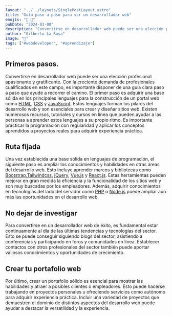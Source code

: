 ---
layout: "../../layouts/SinglePostLayout.astro"
title: "Guía paso a paso para ser un desarrollador web"
emojis: "💪 💯"
pubDate: "2024-03-08"
description: "Convertirse en desarrollador web puede ser una elección profesional apasionante y gratificante."
author: "Gilberto La Rosa"
image: "📝"
tags: ["#webdeveloper", "#aprendizaje"]
---

## Primeros pasos.

Convertirse en desarrollador web puede ser una elección profesional apasionante y gratificante. Con la creciente demanda de profesionales cualificados en este campo, es importante disponer de una guía clara paso a paso que ayude a recorrer el camino. El primer paso es adquirir una base sólida en los principales lenguajes para la construcción de un portal web como [HTML](https://es.wikipedia.org/wiki/HTML), [CSS](https://es.wikipedia.org/wiki/CSS) y [JavaScript](https://es.wikipedia.org/wiki/JavaScript). Estos lenguajes forman los pilares del desarrollo web y son esenciales para crear y diseñar sitios web. Existen numerosos recursos, tutoriales y cursos en línea que pueden ayudar a las personas a aprender estos lenguajes a su propio ritmo. Es importante practicar la programación con regularidad y aplicar los conceptos aprendidos a proyectos reales para adquirir experiencia práctica.

## Ruta fijada

Una vez establecida una base sólida en lenguajes de programación, el siguiente paso es ampliar los conocimientos y habilidades en otras áreas del desarrollo web. Esto incluye aprender marcos y bibliotecas como [Bootstrap](https://getbootstrap.esdocu.com/docs/5.3/getting-started/introduction/),[Tailwindcss](https://tailwindcss.com/docs/installation), [jQuery](https://es.wikipedia.org/wiki/JQuery), [Vue.js](https://es.vuejs.org/v2/guide/) y [React.js](https://es.react.dev/learn). Estas herramientas pueden mejorar en gran medida la eficiencia y la funcionalidad de los sitios web y son muy buscadas por los empleadores. Además, adquirir conocimientos en tecnologías del lado del servidor como [PHP](https://www.php.net/) o [Node.js](https://nodejs.org/en/learn/getting-started/introduction-to-nodejs) puede ampliar aún más las oportunidades en el desarrollo web.

## No dejar de investigar

Para convertirse en un desarrollador web de éxito, es fundamental estar continuamente al día de las últimas tendencias y tecnologías del sector. Esto se puede conseguir siguiendo blogs del sector, asistiendo a conferencias y participando en foros y comunidades en línea. Establecer contactos con otros profesionales del sector también puede aportar valiosos conocimientos y oportunidades de crecimiento.

## Crear tu portafolio web

Por último, crear un portafolio sólido es esencial para mostrar las habilidades y atraer a posibles clientes o empleadores. Esto puede hacerse trabajando en proyectos personales u ofreciendo servicios como autónomo para adquirir experiencia práctica. Incluir una variedad de proyectos que demuestren el dominio de distintos aspectos del desarrollo web puede ayudar a destacar la versatilidad y la experiencia.
